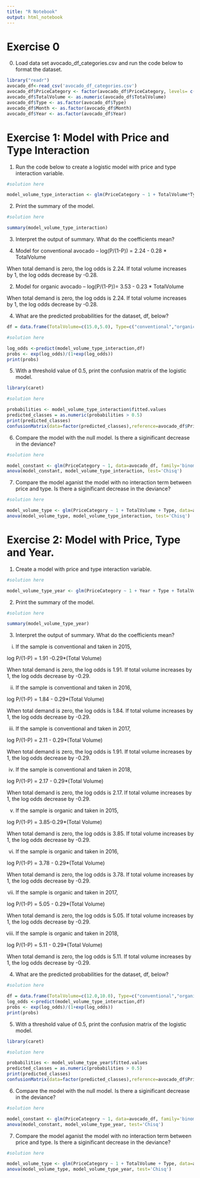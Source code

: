 ```yaml
---
title: "R Notebook"
output: html_notebook
---
```



# Exercise 0

0. Load data set avocado_df_categories.csv and run the code below to format the dataset. 
```r
library("readr")
avocado_df<-read_csv('avocado_df_categories.csv')
avocado_df$PriceCategory <- factor(avocado_df$PriceCategory, levels= c("Cheap","Expensive"),labels=c(0,1))
avocado_df$TotalVolume <- as.numeric(avocado_df$TotalVolume) 
avocado_df$Type <- as.factor(avocado_df$Type) 
avocado_df$Month <- as.factor(avocado_df$Month) 
avocado_df$Year <- as.factor(avocado_df$Year) 
```
# Exercise 1: Model with Price and Type Interaction

1. Run the code below to create a logistic model with price and type interaction variable.

```r
#solution here

model_volume_type_interaction <- glm(PriceCategory ~ 1 + TotalVolume*Type, data=avocado_df, family='binomial')
```

2. Print the summary of the model.

```r
#solution here

summary(model_volume_type_interaction)
```
3. Interpret the output of summary. What do the coefficients mean?

1. Model for conventional avocado -- log(P/(1-P)) = 2.24 - 0.28 * TotalVolume

When total demand is zero, the log odds is 2.24. If total volume increases by 1, the log odds decrease by -0.28.

2. Model for organic avocado -- log(P/(1-P))= 3.53 - 0.23 * TotalVolume

When total demand is zero, the log odds is 2.24. If total volume increases by 1, the log odds decrease by -0.28.


4. What are the predicted probabilities for the dataset, df, below?

```r
df = data.frame(TotalVolume=c(15.0,5.0), Type=c("conventional","organic"))
```

```r
#solution here

log_odds <-predict(model_volume_type_interaction,df)
probs <- exp(log_odds)/(1+exp(log_odds))
print(probs)
```

5. With a threshold value of 0.5, print the confusion matrix of the logistic model.

```r
library(caret)

#solution here

probabilities <- model_volume_type_interaction$fitted.values
predicted_classes = as.numeric(probabilities > 0.5)
print(predicted_classes)
confusionMatrix(data=factor(predicted_classes),reference=avocado_df$PriceCategory, positive="1")
```

6. Compare the model with the null model. Is there a siginificant decrease in the deviance?

```r
#solution here

model_constant <- glm(PriceCategory ~ 1, data=avocado_df, family='binomial')
anova(model_constant, model_volume_type_interaction, test='Chisq')
```

7. Compare the model aganist the model with no interaction term between price and type. Is there a siginificant decrease in the deviance?

```r
#solution here

model_volume_type <- glm(PriceCategory ~ 1 + TotalVolume + Type, data=avocado_df, family='binomial')
anova(model_volume_type, model_volume_type_interaction, test='Chisq')
```

# Exercise 2: Model with Price, Type and Year.

1. Create a model with price and type interaction variable.

```r
#solution here

model_volume_type_year <- glm(PriceCategory ~ 1 + Year + Type + TotalVolume, data=avocado_df, family='binomial')
```

2. Print the summary of the model.

```r
#solution here

summary(model_volume_type_year)
```
3. Interpret the output of summary. What do the coefficients mean?

i) If the sample is conventional and taken in 2015,

log P/(1-P) =  1.91 -0.29*(Total Volume)

When total demand is zero, the log odds is 1.91. If total volume increases by 1, the log odds decrease by -0.29.

ii) If the sample is conventional and taken in 2016,

log P/(1-P) = 1.84 - 0.29*(Total Volume)

When total demand is zero, the log odds is 1.84. If total volume increases by 1, the log odds decrease by -0.29.

iii) If the sample is conventional and taken in 2017,

log P/(1-P) =  2.11 - 0.29*(Total Volume)

When total demand is zero, the log odds is 1.91. If total volume increases by 1, the log odds decrease by -0.29.

iv) If the sample is conventional and taken in 2018,

log P/(1-P) = 2.17 - 0.29*(Total Volume)

When total demand is zero, the log odds is 2.17. If total volume increases by 1, the log odds decrease by -0.29.

v) If the sample is organic and taken in 2015,

log P/(1-P) = 3.85-0.29*(Total Volume)

When total demand is zero, the log odds is 3.85. If total volume increases by 1, the log odds decrease by -0.29.

vi) If the sample is organic and taken in 2016,

log P/(1-P) =  3.78 - 0.29*(Total Volume)

When total demand is zero, the log odds is 3.78. If total volume increases by 1, the log odds decrease by -0.29.

vii) If the sample is organic and taken in 2017,

log P/(1-P) =  5.05 - 0.29*(Total Volume)

When total demand is zero, the log odds is 5.05. If total volume increases by 1, the log odds decrease by -0.29.

viii) If the sample is organic and taken in 2018,

log P/(1-P) =  5.11 - 0.29*(Total Volume)

When total demand is zero, the log odds is 5.11. If total volume increases by 1, the log odds decrease by -0.29.

4. What are the predicted probabilities for the dataset, df, below?

```r
#solution here

df = data.frame(TotalVolume=c(12.0,10.0), Type=c("conventional","organic"), Year=c(2017,2015))
log_odds <-predict(model_volume_type_interaction,df)
probs <- exp(log_odds)/(1+exp(log_odds))
print(probs)
```

5. With a threshold value of 0.5, print the confusion matrix of the logistic model.

```r
library(caret)

#solution here

probabilities <- model_volume_type_year$fitted.values
predicted_classes = as.numeric(probabilities > 0.5)
print(predicted_classes)
confusionMatrix(data=factor(predicted_classes),reference=avocado_df$PriceCategory, positive="1")
```

6. Compare the model with the null model. Is there a siginificant decrease in the deviance?

```r
#solution here

model_constant <- glm(PriceCategory ~ 1, data=avocado_df, family='binomial')
anova(model_constant, model_volume_type_year, test='Chisq')
```

7. Compare the model aganist the model with no interaction term between price and type. Is there a siginificant decrease in the deviance?

```r
#solution here

model_volume_type <- glm(PriceCategory ~ 1 + TotalVolume + Type, data=avocado_df, family='binomial')
anova(model_volume_type, model_volume_type_year, test='Chisq')
```